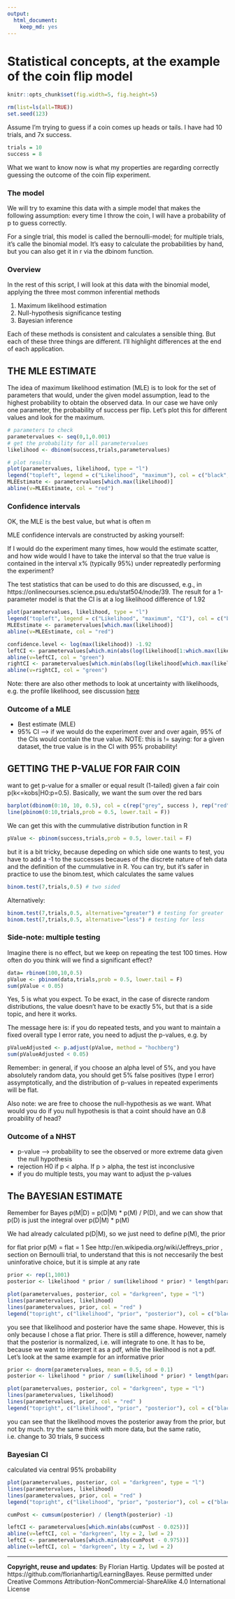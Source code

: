 ```yaml
---
output:
  html_document:
    keep_md: yes
---
```

Statistical concepts, at the example of the coin flip model
===

```r
knitr::opts_chunk$set(fig.width=5, fig.height=5)
```

```r
rm(list=ls(all=TRUE))
set.seed(123)
```

Assume I'm trying to guess if a coin comes up heads or tails. I have had 10 trials, and 7x success.

```r
trials = 10
success = 8
```

What we want to know now is what my properties are regarding correctly guessing the outcome of the coin flip experiment. 

### The model

We will try to examine this data with a simple model that makes the following assumption: every time I throw the coin, I will have a probability of p to guess correctly. 

For a single trial, this model is called the bernoulli-model; for multiple trials, it's calle the binomial model. It's easy to calculate the probabilities by hand, but you can also get it in r via the dbinom function. 

### Overview

In the rest of this script, I will look at this data with the binomial model, applying the three most common inferential methods 

1. Maximum likelihood estimation
2. Null-hypothesis significance testing
3. Bayesian inference 

Each of these methods is consistent and calculates a sensible thing. But each of these three things are different. I'll highlight differences at the end of each application. 

## THE MLE ESTIMATE

The idea of maximum likelihood estimation (MLE) is to look for the set of parameters that would, under the given model assumption, lead to the highest probability to obtain the observed data. In our case we have only one parameter, the probability of success per flip. Let's plot this for different values and look for the maximum.  

```r
# parameters to check
parametervalues <- seq(0,1,0.001)
# get the probability for all parametervalues
likelihood <- dbinom(success,trials,parametervalues)

# plot results
plot(parametervalues, likelihood, type = "l")
legend("topleft", legend = c("Likelihood", "maximum"), col = c("black", "red"), lwd = 1)
MLEEstimate <- parametervalues[which.max(likelihood)]
abline(v=MLEEstimate, col = "red")
```

### Confidence intervals

OK, the MLE is the best value, but what is often m

MLE confidence intervals are constructed by asking yourself:

If I would do the experiment many times, how would the estimate scatter, and how wide would I have to take the interval so that the true value is contained in the interval x% (typically 95%) under repreatedly performing the experiment?

The test statistics that can be used to do this are discussed, e.g., in https://onlinecourses.science.psu.edu/stat504/node/39. The result for a 1-parameter model is that the CI is at a log likelihood difference of 1.92

```r
plot(parametervalues, likelihood, type = "l")
legend("topleft", legend = c("Likelihood", "maximum", "CI"), col = c("black", "red", "green"), lwd = 1)
MLEEstimate <- parametervalues[which.max(likelihood)]
abline(v=MLEEstimate, col = "red")

confidence.level <- log(max(likelihood)) -1.92
leftCI <- parametervalues[which.min(abs(log(likelihood[1:which.max(likelihood)]) - confidence.level))]
abline(v=leftCI, col = "green")
rightCI <- parametervalues[which.min(abs(log(likelihood[which.max(likelihood):length(likelihood)]) - confidence.level)) + which.max(likelihood) -1]
abline(v=rightCI, col = "green")

```

Note: there are also other methods to look at uncertainty with likelihoods, e.g. the profile likelihood, see discussion [here](http://stats.stackexchange.com/questions/77528/what-is-the-relationship-between-profile-likelihood-and-confidence-intervals)


### Outcome of a MLE 

* Best estimate (MLE)
* 95% CI --> if we would do the experiment over and over again, 95% of the CIs would contain the true value. NOTE: this is != saying: for a given dataset, the true value is in the CI with 95% probability!


## GETTING THE P-VALUE FOR FAIR COIN

want to get p-value for a smaller or equal result (1-tailed) given a fair coin p(k<=kobs|H0:p=0.5). Basically, we want the sum over the red bars

```r
barplot(dbinom(0:10, 10, 0.5), col = c(rep("grey", success ), rep("red", 11-success)))
line(pbinom(0:10,trials,prob = 0.5, lower.tail = F))
```


We can get this with the cummulative distribution function in R

```r
pValue <- pbinom(success,trials,prob = 0.5, lower.tail = F)
```

but it is a bit tricky, because depeding on which side one wants to test, you have to add a -1 to the successes becaues of the discrete nature of teh data and the definition of the cummulative in R. You can try, but it's safer in practice to use the binom.test, which calculates the same values 

```r
binom.test(7,trials,0.5) # two sided 
```

Alternatively:

```r
binom.test(7,trials,0.5, alternative="greater") # testing for greater
binom.test(7,trials,0.5, alternative="less") # testing for less
```

### Side-note: multiple testing

Imagine there is no effect, but we keep on repeating the test 100 times. How often do you think will we find a significant effect?

```r
data= rbinom(100,10,0.5)
pValue <- pbinom(data,trials,prob = 0.5, lower.tail = F)
sum(pValue < 0.05)
```

Yes, 5 is what you expect. To be exact, in the case of disrecte random distributions, the value doesn't have to be exactly 5%, but that is a side topic, and here it works. 

The message here is: if you do repeated tests, and you want to maintain a fixed overall type I error rate, you need to adjust the p-values, e.g. by 

```r
pValueAdjusted <- p.adjust(pValue, method = "hochberg")
sum(pValueAdjusted < 0.05)
```

Remember: in general, if you choose an alpha level of 5%, and you have absolutely random data, you should get 5% false positives (type I error) assymptotically, and the distribution of p-values in repeated experiments will be flat. 

Also note: we are free to choose the null-hypothesis as we want. What would you do if you null hypothesis is that a coint should have an 0.8 proability of head?



### Outcome of a NHST 

* p-value --> probability to see the observed or more extreme data given the null hypothesis
* rejection H0 if p < alpha. If p > alpha, the test ist inconclusive
* if you do multiple tests, you may want to adjust the p-values

## The BAYESIAN ESTIMATE

Remember for Bayes p(M|D) = p(D|M) * p(M) / P(D), and we can show that p(D) is just the integral over p(D|M) * p(M)

We had already calculated p(D|M), so we just need to define p(M), the prior

for flat prior p(M) = flat = 1
See http://en.wikipedia.org/wiki/Jeffreys_prior , section on Bernoulli trial, to understand that this is not neccesarily the best uninforative choice, but it is simple at any rate

```r
prior <- rep(1,1001)
posterior <- likelihood * prior / sum(likelihood * prior) * length(parametervalues)

plot(parametervalues, posterior, col = "darkgreen", type = "l")
lines(parametervalues, likelihood)
lines(parametervalues, prior, col = "red" )
legend("topright", c("likelihood", "prior", "posterior"), col = c("black", "red", "green"), lwd = 1 )
```

you see that likelihood and posterior have the same shape. However, this is only because I chose a flat prior. There is still a difference, however, namely that the posterior is normalized, i.e. will integrate to one. It has to be, because we want to interpret it as a pdf, while the likelihood is not a pdf. Let's look at the same example for an informative prior


```r
prior <- dnorm(parametervalues, mean = 0.5, sd = 0.1)
posterior <- likelihood * prior / sum(likelihood * prior) * length(parametervalues)

plot(parametervalues, posterior, col = "darkgreen", type = "l")
lines(parametervalues, likelihood)
lines(parametervalues, prior, col = "red" )
legend("topright", c("likelihood", "prior", "posterior"), col = c("black", "red", "green"), lwd = 1 )
```

you can see that the likelihood moves the posterior away from the prior, but not by much. try the same think with more data, but the same ratio, i.e. change to 30 trials, 9 success


### Bayesian CI

calculated via central 95% probability

```r
plot(parametervalues, posterior, col = "darkgreen", type = "l")
lines(parametervalues, likelihood)
lines(parametervalues, prior, col = "red" )
legend("topright", c("likelihood", "prior", "posterior"), col = c("black", "red", "green"), lwd = 1 )

cumPost <- cumsum(posterior) / (length(posterior) -1)

leftCI <- parametervalues[which.min(abs(cumPost - 0.025))]
abline(v=leftCI, col = "darkgreen", lty = 2, lwd = 2)
leftCI <- parametervalues[which.min(abs(cumPost - 0.975))]
abline(v=leftCI, col = "darkgreen", lty = 2, lwd = 2)
```


---
**Copyright, reuse and updates**: By Florian Hartig. Updates will be posted at https://github.com/florianhartig/LearningBayes. Reuse permitted under Creative Commons Attribution-NonCommercial-ShareAlike 4.0 International License


